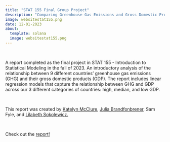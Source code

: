 ```yaml
---
title: "STAT 155 Final Group Project"
description: "Comparing Greenhouse Gas Emissions and Gross Domestic Product: An Analysis of Global Economic and Environmental Equity"
image: websitestat155.png
date: 12-01-2023
about:
  template: solana
  image: websitestat155.png
---
```


\

A report completed as the final project in STAT 155 - Introduction to Statistical Modeling in the fall of 2023. An introductory analysis of the relationship between 9 different countries' greenhouse gas emissions (GHG) and their gross domestic products (GDP). The report includes linear regression models that capture the relationship between GHG and GDP across our 3 different categories of countries: high, median, and low GDP.

\

This report was created by [Katelyn McClure](https://katelynmcclure.github.io), [Julia Brandfonbrener](https://www.linkedin.com/in/julia-b-88a765256/), Sam Fyle, and [Lilabeth Sokolewicz.](https://www.linkedin.com/in/lilabeth-sokolewicz-428490242/) 

\

Check out the [report!](https://docs.google.com/document/d/1RMU2g8sHQonV7shDWZIfoherOiBN0tCvUKAjphZWuCE/edit?usp=sharing) 


